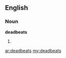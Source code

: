 ==English==

===Noun===
'''deadbeats'''

# {{plural of|[[deadbeat]]}}

[[ar:deadbeats]]
[[my:deadbeats]]